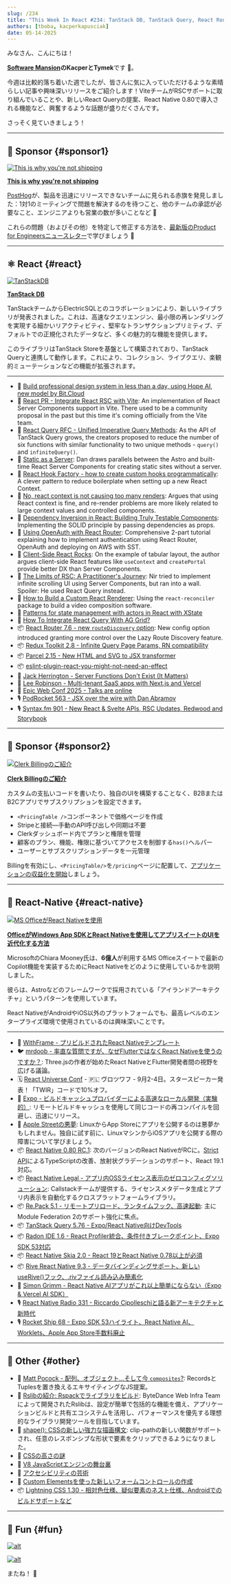 ```yaml
---
slug: /234
title: "This Week In React #234: TanStack DB, TanStack Query, React Router, Vite, Redux Toolkit, Parcel | 0.80 RC, Expo, Legal, Re.Pack, Skia, Radon IDE, Rive | Rslib, Composites, Lightning CSS, Accessibility, V8"
authors: [tboba, kacperkapusciak]
date: 05-14-2025
---
```


みなさん、こんにちは！

**[Software Mansion](https://swmansion.com/?utm_source=thisweekinreact)のKacperとTymek**です 👋。

今週は比較的落ち着いた週でしたが、皆さんに気に入っていただけるような素晴らしい記事や興味深いリリースをご紹介します！ViteチームがRSCサポートに取り組んでいることや、新しいReact Queryの提案、React Native 0.80で導入される機能など、興奮するような話題が盛りだくさんです。

さっそく見ていきましょう！

<!-- truncate -->


<Support />

***

## 💸 Sponsor {#sponsor1}

[![This is why you're not shipping](/emails/issues/234/posthog.jpg)](https://go.posthog.com/twir-may14)

**[This is why you're not shipping](https://go.posthog.com/twir-may14)**

[PostHog](https://go.posthog.com/twir-may14-ph)が、製品を迅速にリリースできないチームに見られる赤旗を発見しました：1対1のミーティングで問題を解決するのを待つこと、他のチームの承認が必要なこと、エンジニアよりも営業の数が多いことなど 🚩

これらの問題（およびその他）を特定して修正する方法を、[最新版のProduct for Engineersニュースレター](https://go.posthog.com/twir-may14)で学びましょう 💪

***

## ⚛️ React {#react}

[![TanStackDB](/emails/issues/234/tanstackdb.jpg)](https://github.com/TanStack/db)

**[TanStack DB](https://github.com/TanStack/db)**

TanStackチームからElectricSQLとのコラボレーションにより、新しいライブラリが発表されました。これは、高速なクエリエンジン、最小限の再レンダリングを実現する細かいリアクティビティ、堅牢なトランザクションプリミティブ、デフォルトでの正規化されたデータなど、多くの魅力的な機能を提供します。

このライブラリはTanStack Storeを基盤として構築されており、TanStack Queryと連携して動作します。これにより、コレクション、ライブクエリ、楽観的ミューテーションなどの機能が拡張されます。

***

* 💸 [Build professional design system in less than a day, using Hope AI, new model by Bit.Cloud](https://bit.cloud/solutions/design-systems?utm_source=ThisWeekInReact\&campaign=DesignSystem)
* 👀 [React PR - Integrate React RSC with Vite](https://github.com/facebook/react/pull/33152): An implementation of React Server Components support in Vite. There used to be a community proposal in the past but this time it's coming officially from the Vite team.
* 👀 [React Query RFC - Unified Imperative Query Methods](https://github.com/TanStack/query/discussions/9135): As the API of TanStack Query grows, the creators proposed to reduce the number of six functions with similar functionality to two unique methods - `query()` and `infiniteQuery()`.
* 📜 [Static as a Server](https://overreacted.io/static-as-a-server/): Dan draws parallels between the Astro and built-time React Server Components for creating static sites without a server.
* 📜 [React Hook Factory - how to create custom hooks programmatically](https://tylur.blog/react-hook-factory/): A clever pattern to reduce boilerplate when setting up a new React Context.
* 📜 [No, react context is not causing too many renders](https://blacksheepcode.com/posts/no_react_context_is_not_causing_too_many_renders): Argues that using React context is fine, and re-render problems are more likely related to large context values and controlled components.
* 📜 [Dependency Inversion in React: Building Truly Testable Components](https://cekrem.github.io/posts/dependency-inversion-in-react/): Implementing the SOLID principle by passing dependencies as props.
* 📜 [Using OpenAuth with React Router](https://seanpaulcampbell.com/blog/openauth-react-router/): Comprehensive 2-part tutorial explaining how to implement authentication using React Router, OpenAuth and deploying on AWS with SST.
* 📜 [Client-Side React Rocks](https://marmelab.com/blog/2025/05/09/client-side-react-rocks.html): On the example of tabular layout, the author argues client-side React features like `useContext` and `createPortal` provide better DX than Server Components.
* 📜 [The Limits of RSC: A Practitioner's Journey](https://www.nirtamir.com/articles/the-limits-of-rsc-a-practitioners-journey): Nir tried to implement infinite scrolling UI using Server Components, but ran into a wall. Spoiler: He used React Query instead.
* 📜 [How to Build a Custom React Renderer](https://blog.swmansion.com/how-to-build-a-custom-react-renderer-595dc4a9cb1c): Using the `react-reconciler` package to build a video composition software.
* 📜 [Patterns for state management with actors in React with XState](https://www.typeonce.dev/article/patterns-for-state-management-with-actors-in-react-with-xstate)
* 📜 [How To Integrate React Query With AG Grid?](https://scientyficworld.org/how-to-integrate-react-query-with-ag-grid/)
* 📦 [React Router 7.6 - new `routeDiscovery` option](https://github.com/remix-run/react-router/blob/main/CHANGELOG.md#v760): New config option introduced granting more control over the Lazy Route Discovery feature.
* 📦 [Redux Toolkit 2.8 - Infinite Query Page Params, RN compatibility](https://github.com/reduxjs/redux-toolkit/releases/tag/v2.8.0)
* 📦 [Parcel 2.15 - New HTML and SVG to JSX transformer](https://parceljs.org/blog/v2-15-0/)
* 📦 [eslint-plugin-react-you-might-not-need-an-effect](https://github.com/NickvanDyke/eslint-plugin-react-you-might-not-need-an-effect)
* 🎥 [Jack Herrington - Server Functions Don't Exist (It Matters)](https://www.youtube.com/watch?v=FPJvlhee04E)
* 🎥 [Lee Robinson - Multi-tenant SaaS apps with Next.js and Vercel](https://www.youtube.com/watch?v=vVYlCnNjEWA)
* 🎥 [Epic Web Conf 2025 - Talks are online](https://www.epicweb.dev/talks)
* 🎙️ [PodRocket 563 - JSX over the wire with Dan Abramov](https://podrocket.logrocket.com/jsx-over-the-wire-dan-abramov)
* 🎙️ [Syntax.fm 901 - New React & Svelte APIs, RSC Updates, Redwood and Storybook](https://syntax.fm/show/901/js-news-new-react-and-svelte-apis-rsc-updates-redwood-and-storybook)

<SubscribeFormEmbed placement="middle" />

***

## 💸 Sponsor {#sponsor2}

[![Clerk Billingのご紹介](/emails/issues/234/clerk.jpg)](https://go.clerk.com/LphCouG)

**[Clerk Billingのご紹介](https://go.clerk.com/LphCouG)**

カスタムの支払いコードを書いたり、独自のUIを構築することなく、B2BまたはB2Cアプリでサブスクリプションを設定できます。

* `<PricingTable />`コンポーネントで価格ページを作成
* Stripeと接続—手動のAPI呼び出しや同期は不要
* Clerkダッシュボード内でプランと権限を管理
* 顧客のプラン、機能、権限に基づいてアクセスを制御する`has()`ヘルパー
* ユーザーとサブスクリプションデータを一元管理

Billingを有効にし、`<PricingTable/>`を`/pricing`ページに配置して、[アプリケーションの収益化を開始](https://go.clerk.com/LphCouG)しましょう。

***

## 📱 React-Native {#react-native}

[![MS OfficeがReact Nativeを使用](/emails/issues/234/microsoft-uses-react-native.png)](https://devblogs.microsoft.com/react-native/2025-05-09-office-modernize/)

**[OfficeがWindows App SDKとReact Nativeを使用してアプリスイートのUIを近代化する方法](https://devblogs.microsoft.com/react-native/2025-05-09-office-modernize/)**

MicrosoftのChiara Mooney氏は、**6億人**が利用するMS Officeスイートで最新のCopilot機能を実装するためにReact Nativeをどのように使用しているかを説明しました。

彼らは、Astroなどのフレームワークで採用されている「アイランドアーキテクチャ」というパターンを使用しています。

React NativeがAndroidやiOS以外のプラットフォームでも、最高レベルのエンタープライズ環境で使用されているのは興味深いことです。

***

* 💸 [WithFrame - プリビルドされたReact Nativeテンプレート](https://withfra.me)
* 🐦 [mrdoob - 率直な質問ですが、なぜFlutterではなくReact Nativeを使うのですか？](https://x.com/mrdoob/status/1920861880911884771): Three.jsの作者が始めたReact NativeとFlutter開発者間の視野を広げる議論。
* 🗓 [React Universe Conf](https://www.reactuniverseconf.com/?utm_campaign=RUC2025\&utm_source=TWIRpartnership\&utm_content=savethedate) - 🇵🇱 ヴロツワフ - 9月2-4日。スタースピーカー発表！「TWIR」コードで10%オフ。
* 📜 [Expo - ビルドキャッシュプロバイダーによる高速なローカル開発（実験的）](https://expo.dev/blog/build-cache-providers-in-expo): リモートビルドキャッシュを使用して同じコードの再コンパイルを回避し、迅速にリリース。
* 📜 [Apple Streetの悪夢](https://byk.im/posts/apple-code-signing-x-platform/): LinuxからApp Storeにアプリを公開するのは悪夢かもしれません。独自に試す前に、LinuxマシンからiOSアプリを公開する際の障害について学びましょう。
* 📦 [React Native 0.80 RC.1](https://github.com/facebook/react-native/releases/tag/v0.80.0-rc.1): 次のバージョンのReact NativeがRCに。[Strict API](https://github.com/react-native-community/discussions-and-proposals/blob/main/proposals/0894-deprecate-subpath-imports.md#parallel-effort-strict-typescript-api)によるTypeScriptの改善、放射状グラデーションのサポート、React 19.1対応。
* 📦 [React Native Legal - アプリ内OSSライセンス表示のゼロコンフィグソリューション](https://www.callstack.com/blog/react-native-legal-acknowledge-open-source-libraries-in-your-app): Callstackチームが提供する、ライセンスメタデータ生成とアプリ内表示を自動化するクロスプラットフォームライブラリ。
* 📦 [Re.Pack 5.1 - リモートプリロード、ランタイムフック、高速起動](https://www.callstack.com/blog/new-in-re-pack-5-1): 主にModule Federation 2のサポート強化に焦点。
* 📦 [TanStack Query 5.76 - Expo/React Native向けDevTools](https://github.com/TanStack/query/releases/tag/v5.76.0)
* 📦 [Radon IDE 1.6 - React Profiler統合、条件付きブレークポイント、Expo SDK 53対応](https://github.com/software-mansion/radon-ide/releases/tag/v1.6.0)
* 📦 [React Native Skia 2.0 - React 19とReact Native 0.78以上が必須](https://github.com/Shopify/react-native-skia/releases/tag/v2.0.0)
* 📦 [Rive React Native 9.3 - データバインディングサポート、新しいuseRive()フック、.rivファイル読み込み簡素化](https://github.com/rive-app/rive-react-native/releases/tag/v9.3.0)
* 🎥 [Simon Grimm - React Native AIアプリがこれ以上簡単にならない（Expo & Vercel AI SDK）](https://www.youtube.com/watch?v=W9bbVJwCyqo)
* 🎙️ [React Native Radio 331 - Riccardo Cipolleschiと語る新アーキテクチャと新時代](https://infinite.red/react-native-radio/rnr-331-new-architecture-new-era-with-riccardo-cipolleschi)
* 🎙️ [Rocket Ship 68 - Expo SDK 53ハイライト、React Native AI、Worklets、Apple App Store手数料廃止](https://podcast.galaxies.dev/episodes/068-expo-sdk-53-highlights-react-native-ai-worklets-no-apple-app-store-commissions)

***

## 🔀 Other {#other}

* 🎥 [Matt Pocock - 配列、オブジェクト...そして今 `composites`?](https://www.youtube.com/watch?v=hFenspfGLTk): RecordsとTuplesを置き換えるエキサイティングなJS提案。
* 📜 [Rslibの紹介: Rspackでライブラリをビルド](https://lib.rsbuild.dev/blog/introducing-rslib): ByteDance Web Infra Teamによって開発されたRslibは、設定が簡単で包括的な機能を備え、アプリケーションビルドと共有エコシステムを活用し、パフォーマンスを優先する理想的なライブラリ開発ツールを目指しています。
* 📜 [shape(): CSSの新しい強力な描画構文](https://frontendmasters.com/blog/shape-a-new-powerful-drawing-syntax-in-css/): clip-pathの新しい関数がサポートされ、任意のレスポンシブな形状で要素をクリップできるようになりました。
* 📜 [CSSの高さの謎](https://www.joshwcomeau.com/css/height-enigma/)
* 📜 [V8 JavaScriptエンジンの舞台裏](https://www.deepintodev.com/blog/how-v8-javascript-engine-works-behind-the-scenes)
* 📜 [アクセシビリティの芸術](https://playfulprogramming.com/collections/art-of-accessibility)
* 📜 [Custom Elementsを使った新しいフォームコントロールの作成](https://plainvanillaweb.com/blog/articles/2025-05-09-form-control/)
* 📦 [Lightning CSS 1.30 - 相対色仕様、疑似要素のネスト仕様、Androidでのビルドサポートなど](https://github.com/parcel-bundler/lightningcss/releases/tag/v1.30.0)

***

## 🤭 Fun {#fun}

[![alt](/emails/issues/234/meme.png)](https://x.com/adamwathan/status/1922002165884682690)

[![alt](/emails/issues/234/meme2.png)](https://x.com/Baconbrix/status/1922134704330854557)

またね！ 👋